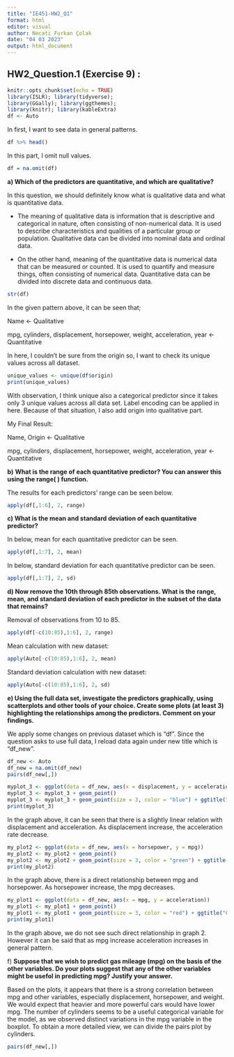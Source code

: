 ```yaml
---
title: "IE451-HW2_Q1"
format: html
editor: visual
author: Necati Furkan Çolak
date: "04 03 2023"
output: html_document
---
```


## HW2_Question.1 (Exercise 9) :

```r
knitr::opts_chunk$set(echo = TRUE)
library(ISLR); library(tidyverse); 
library(GGally); library(ggthemes); 
library(knitr); library(kableExtra)
df <- Auto
```

In first, I want to see data in general patterns.

```r
df %>% head()
```

In this part, I omit null values.

```r
df = na.omit(df)
```

**a) Which of the predictors are quantitative, and which are qualitative?**

In this question, we should definitely know what is qualitative data and what is quantitative data.

-   The meaning of qualitative data is information that is descriptive and categorical in nature, often consisting of non-numerical data. It is used to describe characteristics and qualities of a particular group or population. Qualitative data can be divided into nominal data and ordinal data.

-   On the other hand, meaning of the quantitative data is numerical data that can be measured or counted. It is used to quantify and measure things, often consisting of numerical data. Quantitative data can be divided into discrete data and continuous data.

```r
str(df)
```

In the given pattern above, it can be seen that;

Name \<- Qualitative

mpg, cylinders, displacement, horsepower, weight, acceleration, year \<- Quantitative

In here, I couldn't be sure from the origin so, I want to check its unique values across all dataset.

```r
unique_values <- unique(df$origin)
print(unique_values)
```

With observation, I think unique also a categorical predictor since it takes only 3 unique values across all data set. Label encoding can be applied in here. Because of that situation, I also add origin into qualitative part.

My Final Result:

Name, Origin \<- Qualitative

mpg, cylinders, displacement, horsepower, weight, acceleration, year \<- Quantitative

**b)** **What is the range of each quantitative predictor? You can answer this using the range( ) function.**

The results for each predictors' range can be seen below.

```r
apply(df[,1:6], 2, range)
```

**c) What is the mean and standard deviation of each quantitative predictor?**

In below, mean for each quantitative predictor can be seen.

```r
apply(df[,1:7], 2, mean)
```

In below, standard deviation for each quantitative predictor can be seen.

```r
apply(df[,1:7], 2, sd)
```

**d) Now remove the 10th through 85th observations. What is the range, mean, and standard deviation of each predictor in the subset of the data that remains?**

Removal of observations from 10 to 85.

```r
apply(df[-c(10:85),1:6], 2, range)
```

Mean calculation with new dataset:

```r
apply(Auto[-c(10:85),1:6], 2, mean)
```

Standard deviation calculation with new dataset:

```r
apply(Auto[-c(10:85),1:6], 2, sd)
```

**e) Using the full data set, investigate the predictors graphically, using scatterplots and other tools of your choice. Create some plots (at least 3) highlighting the relationships among the predictors. Comment on your findings.**

We apply some changes on previous dataset which is "df". Since the question asks to use full data, I reload data again under new title which is "df_new".

```r
df_new <- Auto
df_new = na.omit(df_new)
pairs(df_new[,])
```

```r
myplot_3 <- ggplot(data = df_new, aes(x = displacement, y = acceleration))
myplot_3 <- myplot_3 + geom_point()
myplot_3 <- myplot_3 + geom_point(size = 3, color = "blue") + ggtitle("Comparison 1")
print(myplot_3)
```

In the graph above, it can be seen that there is a slightly linear relation with displacement and acceleration. As displacement increase, the acceleration rate decrease.

```r
my_plot2 <- ggplot(data = df_new, aes(x = horsepower, y = mpg))
my_plot2 <- my_plot2 + geom_point()
my_plot2 <- my_plot2 + geom_point(size = 3, color = "green") + ggtitle("Comparison 2")
print(my_plot2)
```

In the graph above, there is a direct relationship between mpg and horsepower. As horsepower increase, the mpg decreases.

```r
my_plot1 <- ggplot(data = df_new, aes(x = mpg, y = acceleration))
my_plot1 <- my_plot1 + geom_point()
my_plot1 <- my_plot1 + geom_point(size = 3, color = "red") + ggtitle("Comparison 3")
print(my_plot1)
```

In the graph above, we do not see such direct relationship in graph 2. However it can be said that as mpg increase acceleration increases in general pattern.

f\) **Suppose that we wish to predict gas mileage (mpg) on the basis of the other variables. Do your plots suggest that any of the other variables might be usefol in predicting mpg? Justify your answer.**

Based on the plots, it appears that there is a strong correlation between mpg and other variables, especially displacement, horsepower, and weight. We would expect that heavier and more powerful cars would have lower mpg. The number of cylinders seems to be a useful categorical variable for the model, as we observed distinct variations in the mpg variable in the boxplot. To obtain a more detailed view, we can divide the pairs plot by cylinders.

```r
pairs(df_new[,])
```

